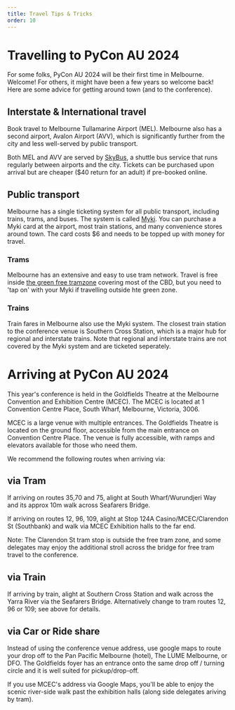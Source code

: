 ```yaml
---
title: Travel Tips & Tricks
order: 10
---
```



# Travelling to PyCon AU 2024

For some folks, PyCon AU 2024 will be their first time in Melbourne. Welcome! For others, it might have been a few years so welcome back! Here are some advice for getting around town (and to the conference).

## Interstate & International travel
Book travel to Melbourne Tullamarine Airport (MEL). Melbourne also has a second airport, Avalon Airport (AVV), which is significantly further from the city and less well-served by public transport.

Both MEL and AVV are served by [SkyBus](https://www.skybus.com.au/), a shuttle bus service that runs regularly between airports and the city. Tickets can be purchased upon arrival but are cheaper ($40 return for an adult) if pre-booked online.

## Public transport
Melbourne has a single ticketing system for all public transport, including trains, trams, and buses. The system is called [Myki](https://www.ptv.vic.gov.au/tickets/Myki). You can purchase a Myki card at the airport, most train stations, and many convenience stores around town. The card costs $6 and needs to be topped up with money for travel. 

### Trams
Melbourne has an extensive and easy to use tram network. Travel is free inside [the green free tramzone](https://www.ptv.vic.gov.au/assets/PDFs/Maps/Network-maps/5b4a3efe80/PTV-Free-Tram-Zone-Map.pdf) covering most of the CBD, but you need to 'tap on' with your Myki if travelling outside hte green zone.

### Trains
Train fares in Melbourne also use the Myki system. The closest train station to the conference venue is Southern Cross Station, which is a major hub for regional and interstate trains. Note that regional and interstate trains are not covered by the Myki system and are ticketed seperately.

# Arriving at PyCon AU 2024
This year's conference is held in the Goldfields Theatre at the Melbourne Convention and Exhibition Centre (MCEC). The MCEC is located at 1 Convention Centre Place, South Wharf, Melbourne, Victoria, 3006.

MCEC is a large venue with multiple entrances. The Goldfields Theatre is located on the ground floor, accessible from the main entrance on Convention Centre Place. The venue is fully accessible, with ramps and elevators available for those who need them.

We recommend the following routes when arriving via:

## via Tram
If arriving on routes 35,70 and 75, alight at South Wharf/Wurundjeri Way and its approx 10m walk across Seafarers Bridge.

If arriving on routes 12, 96, 109, alight at Stop 124A Casino/MCEC/Clarendon St (Southbank) and walk via MCEC Exhibition halls to the far end.

Note: The Clarendon St tram stop is outside the free tram zone, and some delegates may enjoy the additional stroll across the bridge for free tram travel to the conference.

## via Train
If arriving by train, alight at Southern Cross Station and walk across the Yarra River via the Seafarers Bridge. Alternatively change to tram routes 12, 96 or 109; see above for details.

## via Car or Ride share
Instead of using the conference venue address, use google maps to route your drop off to the Pan Pacific Melbourne (hotel), The LUME Melbourne, or DFO. The Goldfields foyer has an entrance onto the same drop off / turning circle and it is well suited for pickup/drop-off.

If you use MCEC's address via Google Maps, you'll be able to enjoy the scenic river-side walk past the exhibition halls (along side delegates ariving by tram).

